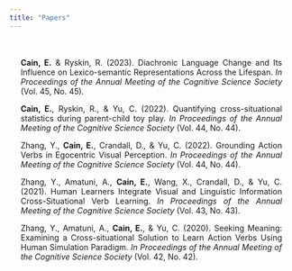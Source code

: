 ```yaml
---
title: "Papers"
---
```


<style type="text/css">
.title {
  display: none;
}
</style>
<div class="row" style="text-align: justify;  text-justify: inter-word; padding-top: 20px; padding-right: 20px; padding-left: 20px">

**Cain, E.** & Ryskin, R. (2023). Diachronic Language Change and Its Influence on Lexico-semantic Representations Across the Lifespan. *In Proceedings of the Annual Meeting of the Cognitive Science Society* (Vol. 45, No. 45).

**Cain, E.**, Ryskin, R., & Yu, C. (2022). Quantifying cross-situational statistics during parent-child toy play. *In Proceedings of the Annual Meeting of the Cognitive Science Society* (Vol. 44, No. 44).

Zhang, Y., **Cain, E.**, Crandall, D., & Yu, C. (2022). Grounding Action Verbs in Egocentric Visual Perception. *In Proceedings of the Annual Meeting of the Cognitive Science Society* (Vol. 44, No. 44).

Zhang, Y., Amatuni, A., **Cain, E.**, Wang, X., Crandall, D., & Yu, C. (2021). Human Learners Integrate Visual and Linguistic Information Cross-Situational Verb Learning. *In Proceedings of the Annual Meeting of the Cognitive Science Society* (Vol. 43, No. 43).

Zhang, Y., Amatuni, A., **Cain, E.**, & Yu, C. (2020). Seeking Meaning: Examining a Cross-situational Solution to Learn Action Verbs Using Human Simulation Paradigm. *In Proceedings of the Annual Meeting of the Cognitive Science Society* (Vol. 42, No. 42).
</div>
